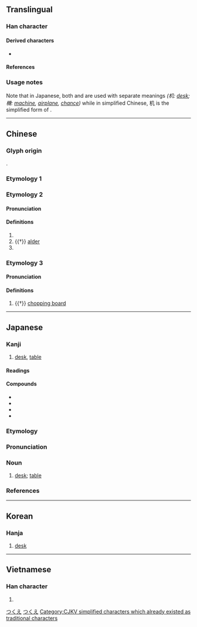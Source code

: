{{also|機}}
{{character info/new}}
==Translingual==
{{stroke order}}
{{ja-forms|[[機]]|机|[[機]]}}

===Han character===
{{Han char|rn=75|rad=木|as=02|sn=6|four=47910|canj=DHN|ids=⿰木几}}

====Derived characters====
* {{l|mul|[[𣌯]], [[𦊵]], [[𪳴]], [[𩍊]]}}

====References====
{{Han ref|kx=0510.120|dkj=14435|hdz=21155.040|uh=673A}}

===Usage notes===
Note that in Japanese, both {{l|ja|机}} and {{l|ja|機}} are used with separate meanings ''(机: [[desk]]; 機: [[machine]], [[airplane]], [[chance]])'' while in simplified Chinese, 机 is the simplified form of {{l|zh|機}}.

----

==Chinese==

===Glyph origin===
{{Han etym}}
{{Han compound|木|几|ls=psc|c1=s|c2=p|t1=tree; wood}}.

===Etymology 1===
{{zh-see|機|sv}} <!-- Refer moedict.tw -->

===Etymology 2===
{{zh-forms}}

====Pronunciation====
{{zh-pron
|m=jī,jǐ,2nb=variant,2a=y
|c=gei1,gei2
|c_note=gei2 - variant
|mc=y
|oc=y
|ma=y
|cat=n,pn
}}

====Definitions====
{{zh-hanzi}}

# {{zh-alt-form|几|small table; stool}}
# {{†}} [[alder]]
# {{surname|lang=zh}}

===Etymology 3===

====Pronunciation====
{{zh-pron
|m=wèi
|mc=
|oc=
|ma=y
|cat=n
}}

====Definitions====
{{zh-hanzi}}

# {{†}} [[chopping board]]

----

==Japanese==

===Kanji===
{{ja-kanji|grade=6|rs=木02}}

# [[desk]], [[table]]

====Readings====
{{ja-readings
|goon=き
|kanon=き
|kun=つくえ-
}}

====Compounds====
* {{ja-r|机下|きか}}
* {{ja-r|机上|きじょう}}
* {{ja-r|机辺|きへん}}
* {{ja-r|経机|きょうつくえ}}

===Etymology===
{{ja-kanjitab|つくえ|yomi=k}}
{{rfe|ja}}

===Pronunciation===
{{ja-pron|つくえ|y=k|acc=0|acc_ref=DJR}}

===Noun===
{{ja-noun|つくえ}}

# [[desk]]; [[table]]
#: {{ja-usex|机の上に本が三%冊ある。|つくえ の うえ に ほん が さん%さつ ある。|There are three books on the desk.}}

===References===
<references/>

[[Category:Japanese basic words|つくえ]]
[[Category:ja:Furniture|つくえ]]

----

==Korean==

===Hanja===
{{ko-hanja|hangeul=[[궤]]|eumhun=|rv=gwe|mr=kwe|y=kwey}}

# [[desk]]

----

==Vietnamese==

===Han character===
{{vi-hantu|[[cơ]]|rs=木02}}

# {{defn|lang=vi|sort=木02}}

[[Category:CJKV simplified characters which already existed as traditional characters]]